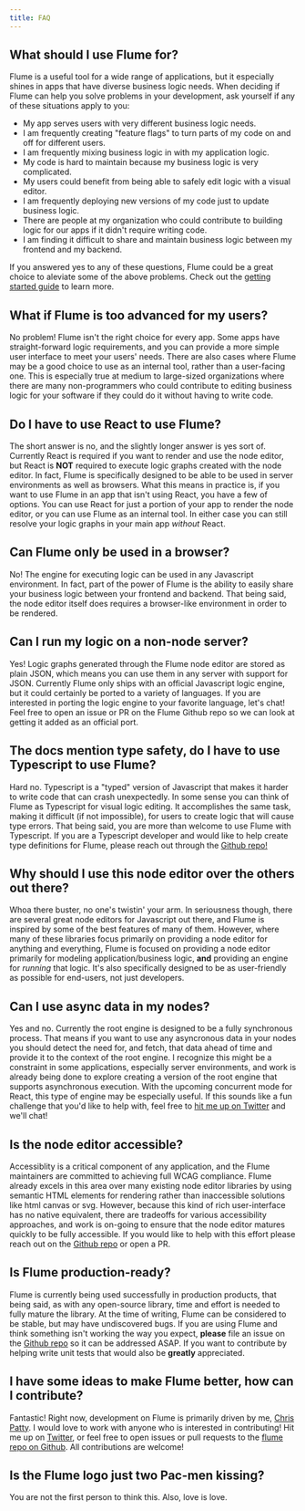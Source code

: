 ```yaml
---
title: FAQ
---
```


## What should I use Flume for?

Flume is a useful tool for a wide range of applications, but it especially shines in apps that have diverse business logic needs. When deciding if Flume can help you solve problems in your development, ask yourself if any of these situations apply to you:

- My app serves users with very different business logic needs.
- I am frequently creating "feature flags" to turn parts of my code on and off for different users.
- I am frequently mixing business logic in with my application logic.
- My code is hard to maintain because my business logic is very complicated.
- My users could benefit from being able to safely edit logic with a visual editor.
- I am frequently deploying new versions of my code just to update business logic.
- There are people at my organization who could contribute to building logic for our apps if it didn't require writing code.
- I am finding it difficult to share and maintain business logic between my frontend and my backend.

If you answered yes to any of these questions, Flume could be a great choice to aleviate some of the above problems. Check out the [getting started guide](/docs/quick-start) to learn more.

## What if Flume is too advanced for my users?
No problem! Flume isn't the right choice for every app. Some apps have straight-forward logic requirements, and you can provide a more simple user interface to meet your users' needs. There are also cases where Flume may be a good choice to use as an internal tool, rather than a user-facing one. This is especially true at medium to large-sized organizations where there are many non-programmers who could contribute to editing business logic for your software if they could do it without having to write code.

## Do I have to use React to use Flume?

The short answer is no, and the slightly longer answer is yes sort of. Currently React is required if you want to render and use the node editor, but React is **NOT** required to execute logic graphs created with the node editor. In fact, Flume is specifically designed to be able to be used in server environments as well as browsers. What this means in practice is, if you want to use Flume in an app that isn't using React, you have a few of options. You can use React for just a portion of your app to render the node editor, or you can use Flume as an internal tool. In either case you can still resolve your logic graphs in your main app *without* React.

## Can Flume only be used in a browser?

No! The engine for executing logic can be used in any Javascript environment. In fact, part of the power of Flume is the ability to easily share your business logic between your frontend and backend. That being said, the node editor itself does requires a browser-like environment in order to be rendered.

## Can I run my logic on a non-node server?

Yes! Logic graphs generated through the Flume node editor are stored as plain JSON, which means you can use them in any server with support for JSON. Currently Flume only ships with an official Javascript logic engine, but it could certainly be ported to a variety of languages. If you are interested in porting the logic engine to your favorite language, let's chat! Feel free to open an issue or PR on the Flume Github repo so we can look at getting it added as an official port.

## The docs mention type safety, do I have to use Typescript to use Flume?

Hard no. Typescript is a "typed" version of Javascript that makes it harder to write code that can crash unexpectedly. In some sense you can think of Flume as Typescript for visual logic editing. It accomplishes the same task, making it difficult (if not impossible), for users to create logic that will cause type errors. That being said, you are more than welcome to use Flume with Typescript. If you are a Typescript developer and would like to help create type definitions for Flume, please reach out through the [Github repo!](https://github.com/chrisjpatty/flume)

## Why should I use this node editor over the others out there?

Whoa there buster, no one's twistin' your arm. In seriousness though, there are several great node editors for Javascript out there, and Flume is inspired by some of the best features of many of them. However, where many of these libraries focus primarily on providing a node editor for anything and everything, Flume is focused on providing a node editor primarily for modeling application/business logic, **and** providing an engine for *running* that logic. It's also specifically designed to be as user-friendly as possible for end-users, not just developers.

## Can I use async data in my nodes?

Yes and no. Currently the root engine is designed to be a fully synchronous process. That means if you want to use any asyncronous data in your nodes you should detect the need for, and fetch, that data ahead of time and provide it to the context of the root engine. I recognize this might be a constraint in some applications, especially server environments, and work is already being done to explore creating a version of the root engine that supports asynchronous execution. With the upcoming concurrent mode for React, this type of engine may be especially useful. If this sounds like a fun challenge that you'd like to help with, feel free to [hit me up on Twitter](https://twitter.com/chrisjpatty) and we'll chat!

## Is the node editor accessible?

Accessiblity is a critical component of any application, and the Flume maintainers are committed to achieving full WCAG compliance. Flume already excels in this area over many existing node editor libraries by using semantic HTML elements for rendering rather than inaccessible solutions like html canvas or svg. However, because this kind of rich user-interface has no native equivalent, there are tradeoffs for various accessibility approaches, and work is on-going to ensure that the node editor matures quickly to be fully accessible. If you would like to help with this effort please reach out on the [Github repo](https://github.com/chrisjpatty/flume) or open a PR.

## Is Flume production-ready?

Flume is currently being used successfully in production products, that being said, as with any open-source library, time and effort is needed to fully mature the library. At the time of writing, Flume can be considered to be stable, but may have undiscovered bugs. If you are using Flume and think something isn't working the way you expect, **please** file an issue on the [Github repo](https://github.com/chrisjpatty/flume) so it can be addressed ASAP. If you want to contribute by helping write unit tests that would also be **greatly** appreciated.

## I have some ideas to make Flume better, how can I contribute?

Fantastic! Right now, development on Flume is primarily driven by me, [Chris Patty](https://twitter.com/chrisjpatty). I would love to work with anyone who is interested in contributing! Hit me up on [Twitter](https://twitter.com/chrisjpatty), or feel free to open issues or pull requests to the [flume repo on Github](https://github.com/chrisjpatty/flume). All contributions are welcome!

## Is the Flume logo just two Pac-men kissing?

You are not the first person to think this. Also, love is love.
